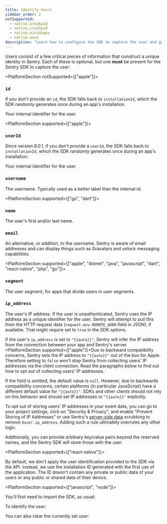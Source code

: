 ```yaml
---
title: Identify Users
sidebar_order: 2
notSupported:
  - native.breakpad
  - native.crashpad
  - native.minidumps
  - native.wasm
description: "Learn how to configure the SDK to capture the user and gain critical pieces of information that construct a unique identity in Sentry."
---
```


Users consist of a few critical pieces of information that construct a unique identity in Sentry. Each of these is optional, but one **must** be present for the Sentry SDK to capture the user:

<DefinitionList>

<PlatformSection notSupported={["apple"]}>

### `id`

<Note>

If you don't provide an `id`, the SDK falls back to `installationId`, which the SDK randomly generates once during an app's installation.

</Note>

Your internal identifier for the user.

</PlatformSection>

<PlatformSection supported={["apple"]}>

### `userId`

<Note>

Since version 6.0.1, if you don't provide a `userId`, the SDK falls back to `installationId`, which the SDK randomly generates once during an app's installation.

</Note>

Your internal identifier for the user.

</PlatformSection>

### `username`

The username. Typically used as a better label than the internal id.

<PlatformSection supported={["go", "dart"]}>

### `name`

The user's first and/or last name.
</PlatformSection>

### `email`

An alternative, or addition, to the username. Sentry is aware of email addresses and can display things such as Gravatars and unlock messaging capabilities.

<PlatformSection supported={["apple", "dotnet", "java", "javascript", "dart", "react-native", "php", "go"]}>

### `segment`

The user segment, for apps that divide users in user segments.

</PlatformSection>

### `ip_address`

The user's IP address. If the user is unauthenticated, Sentry uses the IP address as a unique identifier for the user. Sentry will attempt to pull this from the HTTP request data (`request.env.REMOTE_ADDR` field in JSON), if available. That might require <PlatformIdentifier name="send-default-pii" /> set to `true` in the SDK options.

If the user's `ip_address` is set to `"{{auto}}"`, Sentry will infer the IP address from the connection between your app and Sentry's server. <PlatformSection supported={["apple"]}>Due to backward compatibility concerns, Sentry sets the IP address to `"{{auto}}"` out of the box for Apple. Therefore setting <PlatformIdentifier name="send-default-pii" /> to `false` won't stop Sentry from collecting users' IP addresses via the client connection. Read the paragraphs below to find out how to opt out of collecting users' IP addresses.</PlatformSection>

If the field is omitted, the default value is `null`. However, due to backwards compatibility concerns, certain platforms (in particular JavaScript) have a different default value for `"{{auto}}"`. SDKs and other clients should not rely on this behavior and should set IP addresses or `"{{auto}}"` explicitly.

To opt out of storing users' IP addresses in your event data, you can go to your project settings, click on "Security & Privacy", and enable "Prevent Storing of IP Addresses" or use Sentry's [server-side data](/product/data-management-settings/scrubbing/) scrubbing to remove `$user.ip_address`. Adding such a rule ultimately overrules any other logic.

</DefinitionList>

Additionally, you can provide arbitrary key/value pairs beyond the reserved names, and the Sentry SDK will store those with the user.

<PlatformSection supported={["react-native"]}>

By default, we don't apply the user identification provided to the SDK via the API. Instead, we use the installation ID generated with the first use of the application. The ID doesn't contain any private or public data of your users or any public or shared data of their device.

</PlatformSection>

<PlatformSection supported={["javascript", "node"]}>

You'll first need to import the SDK, as usual:

<PlatformContent includePath="enriching-events/import" />

</PlatformSection>

To identify the user:

<PlatformContent includePath="enriching-events/set-user" />

You can also clear the currently set user:

<PlatformContent includePath="enriching-events/unset-user" />
